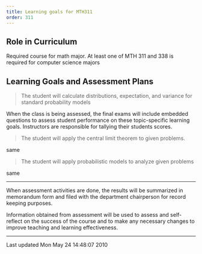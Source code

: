 ```yaml
---
title: Learning goals for MTH311
order: 311
---
```


## Role in Curriculum

Required course for math major. At least one of MTH 311 and 338 is
required for computer science
majors

## Learning Goals and Assessment Plans

> The student will calculate distributions,
> expectation, and variance for standard
> probability models

When the class is being assessed, the final exams
will include embedded questions to assess student
performance on these topic-specific learning
goals. Instructors are responsible for tallying
their students scores.

> The student will apply the central limit theorem
> to given problems.

same

> The student will apply probabilistic models to
> analyze given problems

same

----

When assessment activities are done, the results will be summarized in
memorandum form and filed with the department chairperson for record
keeping
purposes.

Information obtained from assessment will be used to assess and
self-reflect on the success of the course and to make any necessary
changes to
improve teaching and learning effectiveness.

------------------------------------------------------------------------

Last updated Mon May 24 14:48:07 2010
